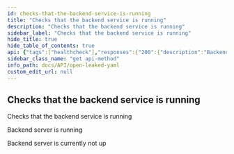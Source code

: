 ```yaml
---
id: checks-that-the-backend-service-is-running
title: "Checks that the backend service is running"
description: "Checks that the backend service is running"
sidebar_label: "Checks that the backend service is running"
hide_title: true
hide_table_of_contents: true
api: {"tags":["healthcheck"],"responses":{"200":{"description":"Backend server is running"},"503":{"description":"Backend server is currently not up"}},"description":"Checks that the backend service is running","method":"get","path":"/api/healthcheck","servers":[{"url":"https://virtserver.swaggerhub.com/Peetzie/OpenLeaked/1.7.1","description":"SwaggerHub API Auto Mocking"},{"url":"localhost","description":"Local running server"},{"url":"open-leaked.compute.dtu.dk","description":"DTU Compute VPN Required"}],"securitySchemes":{"basicAuth":{"type":"http","scheme":"basic"}},"info":{"title":"Open Leaked YAML","description":"## Introduction\nThis API is documented in **OpenAPI** format. \n\n## OpenAPI Specification\nThis API is documented in **OpenAPI format** and is based on\n[Petstore sample](http://petstore.swagger.io/) provided by [swagger.io](http://swagger.io) team.\n\n## Authentication\nThe application makes uses of build in authentication. Some of the client calls will be restricted. Use the HTTP basic form to authorize. ","contact":{"name":"Open Leaked","url":"https://github.com/Open-Leaked/Monorepo","email":"openleaked@gmail.com"},"license":{"name":"Apache 2.0","url":"http://www.apache.org/licenses/LICENSE-2.0.html"},"version":"1.7.1","x-logo":{"url":"https://raw.githubusercontent.com/Open-Leaked/Monorepo/main/Assets/logo/png/logo-white.png?token=GHSAT0AAAAAACB2FNOUZBLHC6LN6IMED47EZC3SB3Q","altText":"Open-Leaked Logo"}},"postman":{"name":"Checks that the backend service is running","description":{"type":"text/plain"},"url":{"path":["api","healthcheck"],"host":["{{baseUrl}}"],"query":[],"variable":[]},"method":"GET"}}
sidebar_class_name: "get api-method"
info_path: docs/API/open-leaked-yaml
custom_edit_url: null
---
```



## Checks that the backend service is running



Checks that the backend service is running

<div><ApiTabs><TabItem label={"200"} value={"200"}><div>

Backend server is running

</div><div></div></TabItem><TabItem label={"503"} value={"503"}><div>

Backend server is currently not up

</div><div></div></TabItem></ApiTabs></div>
      